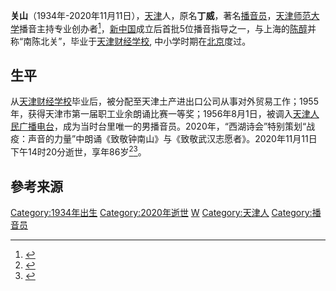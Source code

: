 {{艺人
|前缀尊称 = 
|姓名 = 关山
|后缀尊称 = 
|类型 = 播音员
|图片 = 
|图片尺寸 = 
|补正 = 
|图片替代 = 
|图片简介 = 
|本名 = 丁威
|外文名 = 
|外文 = 
|罗马拼音 = 
|英文名 = 
|昵称 = 
|其他艺名 = 
|国籍 = {{PRC}}
|永久居留权 = 
|民族 = [[汉族|汉族]]
|籍贯 = [[天津|天津]]
|出生名 = 
|出生日期 = 1934年
|出生地点 = {{ROC-1928}}[[天津市_(中华民国)|天津市]]
|逝世日期 = {{death date and age|2020|11|11|1934|0|0}}
|逝世地点 = {{CHN}}[[天津市|天津市]]
|死因 = 
|墓地 = 
|墓地坐标 = 
|居住地 = 
|职业 = [[播音员|播音员]]、[[教师|教师]]
|语言 = [[汉语|汉语]]
|教育程度 = [[中专|中专]]
|母校 = [[天津财经学校|天津财经学校]]
|宗教信仰 = 
|配偶 = 高琳
|儿女 = 
|父母 = 
|亲属 = 
|音乐类型 = 
|演奏乐器 = 
|出道地点 = 
|出道日期 = 
|出道作 = 
|代表作 = 《欧阳海之歌》、《保卫延安》、《红旗谱》、《林海雪原》、《暴风骤雨》、《海啸》、《闪闪的红星》、《桐柏英雄》、《战斗的青春》、《渔岛怒潮》、《高山下的花环》、《津门大侠霍元甲》、《四世同堂》（与[[赵琮婕|赵琮婕]]合播）、《桥隆飚》、《生活变奏曲》、《乔厂长上任记》
|著名角色 = 
|活跃年代 = 
|唱片公司 = 
|经纪公司 = 
|签名 = 
|签名大小 = 
|签名替代 = 
|网站 = 
|相关团体 = [[天津人民广播电台|天津人民广播电台]]
|module = 
|module2 = 
|module3 = 
|module4 = 
|module5 = 
|module6 = 
|IMDb = 
|现任成员 = 
|过往成员 = 
|著名乐器 = 
|academyawards = 
|cannesfilmawards = 
|afiawards = 
|arielaward = 
|baftaawards = 
|cesarawards = 
|emmyawards = 
|filmfareawards = 
|geminiawards = 
|goldenglobeawards = 
|goldenraspberryawards = 
|goyaawards = 
|grammyawards = 
|hongkongfilmawards = 
|olivierawards = 
|iftaawards = 
|imageaward = 
|nationalfilmawards = 
|sagawards = 
|tonyawards = 
|goldenbauhiniaawards = 
|hkfcsawards = 
|asianfilmawards = 
|goldenhorseawards = 
|huabiaoawards = 
|goldenroosterawards = 
|hundredflowersawards = 
|goldeneagleawards = 
|flyingapsarasawards = 
|rthktop10goldsongsawards = 
|goldenmelodyawards = 
|mtvasiaawards = 
|ntsawards = 
|chinamusicawards = 
|goldenbellawards = 
|tvbanniversaryawards = 
|magnoliaawards = 
|asiantvawards = 
|rainbowawards = 
|tokyofilmawards = 
|yokohamafilmawards = 
|japanacademyawards = 
|japanesefilmcreticsawards = 
|mainichifilmawards = 
|blueribbonawards = 
|hochifilmawards = 
|kinemajunpotop10awards = 
|grandbellawards = 
|bluedragonfilmawards = 
|paeksangartsawards = 
|奖项 = 
}}
'''关山'''（1934年-2020年11月11日），[[天津|天津]]人，原名'''丁威'''，著名[[播音员|播音员]]，[[天津师范大学|天津师范大学]]播音主持专业创办者<ref>{{cite web |author1=中国播音主持网 |title=关山与他的学生们 |url=http://weibointl.api.weibo.com/share/183669257.html?weibo_id=4570239699784999&source=weibolite |website=微博 |accessdate=2020-11-12 |archive-date=2020-11-13 |archive-url=https://web.archive.org/web/20201113080457/http://weibointl.api.weibo.com/share/183669257.html?weibo_id=4570239699784999&source=weibolite |dead-url=no }}</ref>，[[新中国|新中国]]成立后首批5位播音指导之一，与上海的[[陈醇|陈醇]]并称“南陈北关”，毕业于[[天津财经学校|天津财经学校]], 中小学时期在[[北京|北京]]度过。

==生平==
从[[天津财经学校|天津财经学校]]毕业后，被分配至天津土产进出口公司从事对外贸易工作；1955年，获得天津市第一届职工业余朗诵比赛一等奖；1956年8月1日，被调入[[天津人民广播电台|天津人民广播电台]]，成为当时台里唯一的男播音员。2020年，“西湖诗会”特别策划“战疫：声音的力量”中朗诵《致敬钟南山》与《致敬武汉志愿者》。2020年11月11日下午14时20分逝世，享年86岁<ref>{{cite web |author1=天津广播 |title=著名播音艺术家关山离世！永远的声音传奇！（附关山作品合集） |url=http://www.byzc.com/news/13226.html |website=中国播音主持网 |accessdate=2020-11-12 |archive-date=2020-11-17 |archive-url=https://web.archive.org/web/20201117133507/http://www.byzc.com/news/13226.html |dead-url=no }}</ref><ref>{{cite web |title=86岁播音泰斗关山因病逝世 去年曾公开演出 |url=https://baijiahao.baidu.com/s?id=1683122655543401751&wfr=spider&for=pc |website=中国网推荐百家号 |accessdate=2020-11-12 |archive-date=2020-11-13 |archive-url=https://web.archive.org/web/20201113103437/https://baijiahao.baidu.com/s?id=1683122655543401751&wfr=spider&for=pc |dead-url=no }}</ref>。

== 參考来源 ==
{{reflist}}

{{DEFAULTSORT: Guan}}
[[Category:1934年出生|Category:1934年出生]]
[[Category:2020年逝世|Category:2020年逝世]]
[[Category:丁姓|W]]
[[Category:天津人|Category:天津人]]
[[Category:播音员|Category:播音员]]